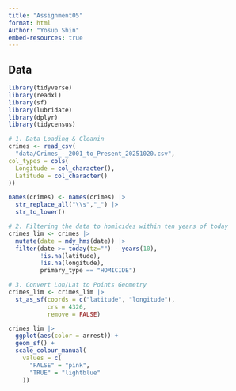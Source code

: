```yaml
---
title: "Assignment05"
format: html
Author: "Yosup Shin"
embed-resources: true
---
```


## Data

```r
library(tidyverse)
library(readxl)
library(sf)
library(lubridate)
library(dplyr)
library(tidycensus)
```

```r
# 1. Data Loading & Cleanin
crimes <- read_csv(
  "data/Crimes_-_2001_to_Present_20251020.csv",
col_types = cols(
  Longitude = col_character(),
  Latitude = col_character()
))

names(crimes) <- names(crimes) |>
  str_replace_all("\\s","_") |>
  str_to_lower()

```

```r
# 2. Filtering the data to homicides within ten years of today
crimes_lim <- crimes |>
  mutate(date = mdy_hms(date)) |>
  filter(date >= today(tz="") - years(10),
         !is.na(latitude),
         !is.na(longitude),
         primary_type == "HOMICIDE")
```

```r
# 3. Convert Lon/Lat to Points Geometry
crimes_lim <- crimes_lim |>
  st_as_sf(coords = c("latitude", "longitude"),
           crs = 4326,
           remove = FALSE)

crimes_lim |>
  ggplot(aes(color = arrest)) +
  geom_sf() +
  scale_colour_manual(
    values = c(
      "FALSE" = "pink",
      "TRUE" = "lightblue"
    )) 

```
